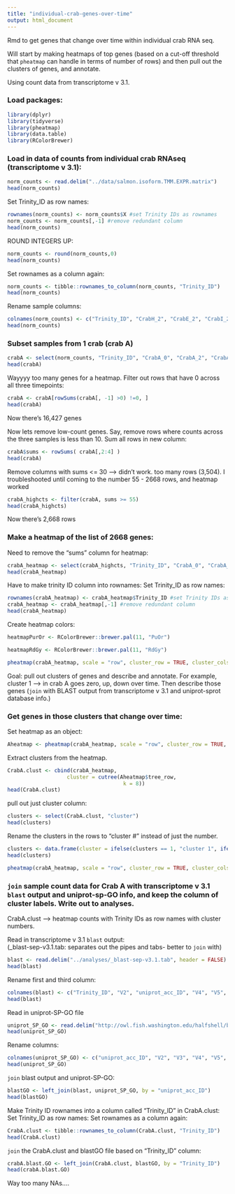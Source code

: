 ```yaml
---
title: "individual-crab-genes-over-time"
output: html_document
---
```

Rmd to get genes that change over time within individual crab RNA seq. 

Will start by making heatmaps of top genes (based on a cut-off threshold that `pheatmap` can handle in terms of number of rows) and then pull out the clusters of genes, and annotate. 

Using count data from transcriptome v 3.1.


### Load packages:
```r
library(dplyr)
library(tidyverse)
library(pheatmap)
library(data.table)
library(RColorBrewer)
```

### Load in data of counts from individual crab RNAseq (transcriptome v 3.1):   
```r
norm_counts <- read.delim("../data/salmon.isoform.TMM.EXPR.matrix")
head(norm_counts)
```

Set Trinity_ID as row names:
```r
rownames(norm_counts) <- norm_counts$X #set Trinity IDs as rownames
norm_counts <- norm_counts[,-1] #remove redundant column
head(norm_counts)
```

ROUND INTEGERS UP:
```r
norm_counts <- round(norm_counts,0)
head(norm_counts)
```

Set rownames as a column again:     
```r
norm_counts <- tibble::rownames_to_column(norm_counts, "Trinity_ID")
head(norm_counts)
```

Rename sample columns: 
```r
colnames(norm_counts) <- c("Trinity_ID", "CrabH_2", "CrabE_2", "CrabI_2", "CrabC_17", "CrabB_17", "CrabG_0", "CrabF_2", "CrabE_0", "CrabG_2", "CrabC_0", "CrabI_0", "CrabD_0", "CrabD_17", "CrabB_0", "CrabC_2", "CrabB_2", "CrabF_17", "CrabA_0", "CrabH_0", "CrabA_17", "CrabD_2", "CrabE_17", "CrabA_2", "CrabF_0")
head(norm_counts)
```

### Subset samples from 1 crab (crab A)
```r
crabA <- select(norm_counts, "Trinity_ID", "CrabA_0", "CrabA_2", "CrabA_17")
head(crabA)
```

Wayyyy too many genes for a heatmap. Filter out rows that have 0 across all three timepoints:     
```r
crabA <- crabA[rowSums(crabA[, -1] >0) !=0, ]
head(crabA)
```
Now there's 16,427 genes 

Now lets remove low-count genes. Say, remove rows where counts across the three samples is less than 10. 
Sum all rows in new column:         
```r
crabA$sums <- rowSums( crabA[,2:4] )
head(crabA)
```

Remove columns with sums <= 30 --> didn't work. too many rows (3,504). I troubleshooted until coming to the number 55 - 2668 rows, and heatmap worked
```r
crabA_highcts <- filter(crabA, sums >= 55)
head(crabA_highcts)
```
Now there's 2,668 rows

### Make a heatmap of the list of 2668 genes:
Need to remove the "sums" column for heatmap:     
```r
crabA_heatmap <- select(crabA_highcts, "Trinity_ID", "CrabA_0", "CrabA_2", "CrabA_17")
head(crabA_heatmap)
```

Have to make trinity ID column into rownames:
Set Trinity_ID as row names:
```r
rownames(crabA_heatmap) <- crabA_heatmap$Trinity_ID #set Trinity IDs as rownames
crabA_heatmap <- crabA_heatmap[,-1] #remove redundant column
head(crabA_heatmap)
```

Create heatmap colors:
```r
heatmapPurOr <- RColorBrewer::brewer.pal(11, "PuOr")
```

```r
heatmapRdGy <- RColorBrewer::brewer.pal(11, "RdGy")
```

```r
pheatmap(crabA_heatmap, scale = "row", cluster_row = TRUE, cluster_cols = FALSE, clustering_distance_rows = "euclidean", clustering_method = "average", show_rownames = FALSE, show_colnames = TRUE, treeheight_col = 80, legend = TRUE, color = heatmapRdGy, fontsize_col = 12, fontsize_row = 12)
```

Goal: pull out clusters of genes and describe and annotate. For example, cluster 1 --> in crab A goes zero, up, down over time. Then describe those genes (`join` with BLAST output from transcriptome v 3.1 and uniprot-sprot database info.)

### Get genes in those clusters that change over time:
Set heatmap as an object:
```r
Aheatmap <- pheatmap(crabA_heatmap, scale = "row", cluster_row = TRUE, cluster_cols = FALSE, clustering_distance_rows = "euclidean", clustering_method = "average", show_rownames = FALSE, show_colnames = TRUE, treeheight_col = 80, legend = TRUE, color = heatmapRdGy, fontsize_col = 12, fontsize_row = 12)
```

Extract clusters from the heatmap. 
```r
CrabA.clust <- cbind(crabA_heatmap,
                   cluster = cutree(Aheatmap$tree_row,
                                     k = 8))
head(CrabA.clust)
```

pull out just cluster column:
```r
clusters <- select(CrabA.clust, "cluster")
head(clusters)
```

Rename the clusters in the rows to "cluster #" instead of just the number. 
```r
clusters <- data.frame(cluster = ifelse(clusters == 1, "cluster 1", ifelse(clusters == 2, "cluster 2", ifelse(clusters == 3, "cluster 3", ifelse(clusters ==4, "cluster 4", ifelse(clusters == 5, "cluster 5", ifelse(clusters == 6, "cluster 6", ifelse(clusters == 7, "cluster 7", "cluster 8"))))))))
head(clusters)
```

```r
pheatmap(crabA_heatmap, scale = "row", cluster_row = TRUE, cluster_cols = FALSE, clustering_distance_rows = "euclidean", clustering_method = "average", annotation_row = clusters, show_rownames = FALSE, show_colnames = TRUE, treeheight_col = 80, legend = TRUE, color = heatmapRdGy, fontsize_col = 12, fontsize_row = 12)
```

### `join` sample count data for Crab A with transcriptome v 3.1 `blast` output and uniprot-sp-GO info, and keep the column of cluster labels. Write out to analyses. 

CrabA.clust --> heatmap counts with Trinity IDs as row names with cluster numbers. 

Read in transcriptome v 3.1 `blast` output:     
(_blast-sep-v3.1.tab: separates out the pipes and tabs- better to `join` with)
```r
blast <- read.delim("../analyses/_blast-sep-v3.1.tab", header = FALSE)
head(blast)
```

Rename first and third column: 
```r
colnames(blast) <- c("Trinity_ID", "V2", "uniprot_acc_ID", "V4", "V5", "V6", "V7", "V8", "V9", "V10", "V11", "V12", "V13", "V14")
head(blast)
```


Read in uniprot-SP-GO file
```r
uniprot_SP_GO <- read.delim("http://owl.fish.washington.edu/halfshell/bu-alanine-wd/17-07-20/uniprot-SP-GO.sorted", sep = '\t', header = FALSE)
head(uniprot_SP_GO)
```

Rename columns:
```r
colnames(uniprot_SP_GO) <- c("uniprot_acc_ID", "V2", "V3", "V4", "V5", "V6", "V7", "V8", "V9", "V10", "V11", "V12")
head(uniprot_SP_GO)
```

`join` blast output and uniprot-SP-GO:
```r
blastGO <- left_join(blast, uniprot_SP_GO, by = "uniprot_acc_ID")
head(blastGO)
```

Make Trinity ID rownames into a column called "Trinity_ID" in CrabA.clust:
Set Trinity_ID as row names:
Set rownames as a column again:     
```r
CrabA.clust <- tibble::rownames_to_column(CrabA.clust, "Trinity_ID")
head(CrabA.clust)
```

`join` the CrabA.clust and blastGO file based on "Trinity_ID" column:
```r
crabA.blast.GO <- left_join(CrabA.clust, blastGO, by = "Trinity_ID")
head(crabA.blast.GO)
```

Way too many NAs....





